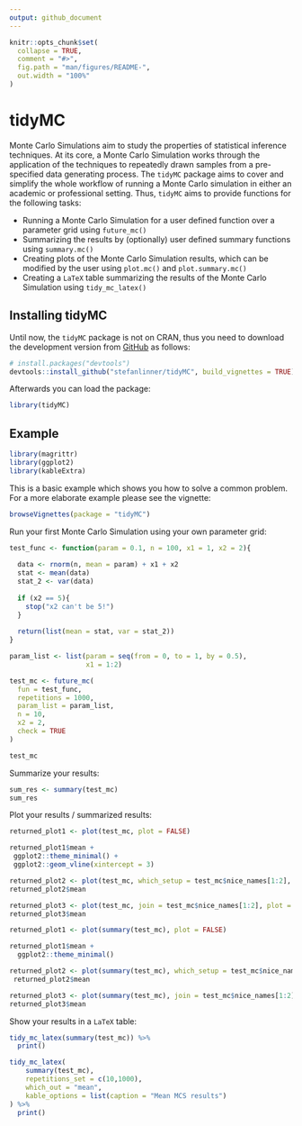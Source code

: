 ```yaml
---
output: github_document
---
```


```r
knitr::opts_chunk$set(
  collapse = TRUE,
  comment = "#>",
  fig.path = "man/figures/README-",
  out.width = "100%"
)
```

# tidyMC

<!-- badges: start -->
<!-- badges: end -->

Monte Carlo Simulations aim to study the properties of statistical inference techniques. At its core, a Monte Carlo Simulation works through the application of the techniques to repeatedly drawn samples from a pre-specified data generating process. The `tidyMC` package aims to cover and simplify the whole workflow of running a Monte Carlo simulation in either an academic or professional setting. Thus, `tidyMC` aims to provide functions for the following tasks:

* Running a Monte Carlo Simulation for a user defined function over a parameter grid using `future_mc()`
* Summarizing the results by (optionally) user defined summary functions using `summary.mc()`
* Creating plots of the Monte Carlo Simulation results, which can be modified by the user using `plot.mc()` and `plot.summary.mc()`
* Creating a `LaTeX` table summarizing the results of the Monte Carlo Simulation using `tidy_mc_latex()`


## Installing tidyMC

Until now, the `tidyMC` package is not on CRAN, thus you need to download the development version from [GitHub](https://github.com/stefanlinner/tidyMC) as follows:

```r
# install.packages("devtools")
devtools::install_github("stefanlinner/tidyMC", build_vignettes = TRUE)
```

Afterwards you can load the package:

```r
library(tidyMC)
```


## Example

```r
library(magrittr)
library(ggplot2)
library(kableExtra)
```

This is a basic example which shows you how to solve a common problem. For a more elaborate example please see the vignette: 

```r
browseVignettes(package = "tidyMC")
```


Run your first Monte Carlo Simulation using your own parameter grid: 

```r
test_func <- function(param = 0.1, n = 100, x1 = 1, x2 = 2){
  
  data <- rnorm(n, mean = param) + x1 + x2
  stat <- mean(data)
  stat_2 <- var(data)
  
  if (x2 == 5){
    stop("x2 can't be 5!")
  }
  
  return(list(mean = stat, var = stat_2))
}

param_list <- list(param = seq(from = 0, to = 1, by = 0.5),
                   x1 = 1:2)

test_mc <- future_mc(
  fun = test_func,
  repetitions = 1000,
  param_list = param_list,
  n = 10,
  x2 = 2, 
  check = TRUE
)

test_mc
```

Summarize your results: 

```r
sum_res <- summary(test_mc)
sum_res
```

Plot your results / summarized results: 

```r
returned_plot1 <- plot(test_mc, plot = FALSE)

returned_plot1$mean +
 ggplot2::theme_minimal() +
 ggplot2::geom_vline(xintercept = 3)

returned_plot2 <- plot(test_mc, which_setup = test_mc$nice_names[1:2], plot = FALSE)
returned_plot2$mean

returned_plot3 <- plot(test_mc, join = test_mc$nice_names[1:2], plot = FALSE)
returned_plot3$mean

returned_plot1 <- plot(summary(test_mc), plot = FALSE)

returned_plot1$mean +
  ggplot2::theme_minimal()

returned_plot2 <- plot(summary(test_mc), which_setup = test_mc$nice_names[1:2], plot = FALSE)
 returned_plot2$mean

returned_plot3 <- plot(summary(test_mc), join = test_mc$nice_names[1:2], plot = FALSE)
returned_plot3$mean
```


Show your results in a `LaTeX` table: 

```r
tidy_mc_latex(summary(test_mc)) %>% 
  print()

tidy_mc_latex(
    summary(test_mc),
    repetitions_set = c(10,1000),
    which_out = "mean",
    kable_options = list(caption = "Mean MCS results")
) %>% 
  print()
```

